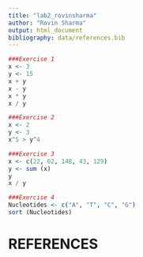 ```yaml
---
title: "lab2_rovinsharma"
author: "Rovin Sharma"
output: html_document
bibliography: data/references.bib
---
```


```r
###Exercise 1
x <- 3
y <- 15
x + y
x - y
x * y
x / y

###Exercise 2
x <- 2
y <- 3
x^5 > y^4

###Exercise 3
x <- c(22, 62, 148, 43, 129)
y <- sum (x)
y
x / y

###Exercise 4
Nucleotides <- c("A", "T", "C", "G")
sort (Nucleotides)
```
# REFERENCES
